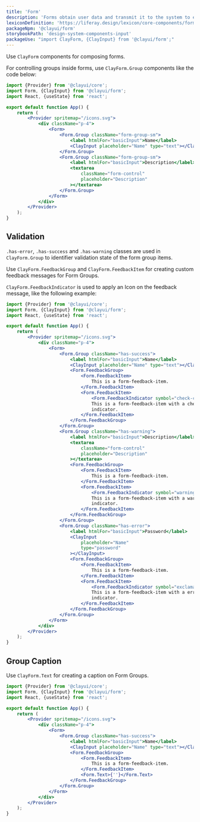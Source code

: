 ```yaml
---
title: 'Form'
description: 'Forms obtain user data and transmit it to the system to either store the data, produce an action, or both.'
lexiconDefinition: 'https://liferay.design/lexicon/core-components/forms/'
packageNpm: '@clayui/form'
storybookPath: 'design-system-components-input'
packageUse: "import ClayForm, {ClayInput} from '@clayui/form';"
---
```


Use `ClayForm` components for composing forms.

For controlling groups inside forms, use `ClayForm.Group` components like the code below:

```jsx preview
import {Provider} from '@clayui/core';
import Form, {ClayInput} from '@clayui/form';
import React, {useState} from 'react';

export default function App() {
	return (
		<Provider spritemap="/icons.svg">
			<div className="p-4">
				<Form>
					<Form.Group className="form-group-sm">
						<label htmlFor="basicInput">Name</label>
						<ClayInput placeholder="Name" type="text"></ClayInput>
					</Form.Group>
					<Form.Group className="form-group-sm">
						<label htmlFor="basicInput">Description</label>
						<textarea
							className="form-control"
							placeholder="Description"
						></textarea>
					</Form.Group>
				</Form>
			</div>
		</Provider>
	);
}
```

## Validation

`.has-error`, `.has-success` and `.has-warning` classes are used in `ClayForm.Group` to identifier validation state of the form group items.

Use `ClayForm.FeedbackGroup` and `ClayForm.FeedbackItem` for creating custom feedback messages for Form Groups.

`ClayForm.FeedbackIndicator` is used to apply an Icon on the feedback message, like the following example:

```jsx preview
import {Provider} from '@clayui/core';
import Form, {ClayInput} from '@clayui/form';
import React, {useState} from 'react';

export default function App() {
	return (
		<Provider spritemap="/icons.svg">
			<div className="p-4">
				<Form>
					<Form.Group className="has-success">
						<label htmlFor="basicInput">Name</label>
						<ClayInput placeholder="Name" type="text"></ClayInput>
						<Form.FeedbackGroup>
							<Form.FeedbackItem>
								This is a form-feedback-item.
							</Form.FeedbackItem>
							<Form.FeedbackItem>
								<Form.FeedbackIndicator symbol="check-circle-full" />
								This is a form-feedback-item with a check feedback
								indicator.
							</Form.FeedbackItem>
						</Form.FeedbackGroup>
					</Form.Group>
					<Form.Group className="has-warning">
						<label htmlFor="basicInput">Description</label>
						<textarea
							className="form-control"
							placeholder="Description"
						></textarea>
						<Form.FeedbackGroup>
							<Form.FeedbackItem>
								This is a form-feedback-item.
							</Form.FeedbackItem>
							<Form.FeedbackItem>
								<Form.FeedbackIndicator symbol="warning-full" />
								This is a form-feedback-item with a warning feedback
								indicator.
							</Form.FeedbackItem>
						</Form.FeedbackGroup>
					</Form.Group>
					<Form.Group className="has-error">
						<label htmlFor="basicInput">Password</label>
						<ClayInput
							placeholder="Name"
							type="password"
						></ClayInput>
						<Form.FeedbackGroup>
							<Form.FeedbackItem>
								This is a form-feedback-item.
							</Form.FeedbackItem>
							<Form.FeedbackItem>
								<Form.FeedbackIndicator symbol="exclamation-full" />
								This is a form-feedback-item with a error feedback
								indicator.
							</Form.FeedbackItem>
						</Form.FeedbackGroup>
					</Form.Group>
				</Form>
			</div>
		</Provider>
	);
}
```

## Group Caption

Use `ClayForm.Text` for creating a caption on Form Groups.

```jsx preview
import {Provider} from '@clayui/core';
import Form, {ClayInput} from '@clayui/form';
import React, {useState} from 'react';

export default function App() {
	return (
		<Provider spritemap="/icons.svg">
			<div className="p-4">
				<Form>
					<Form.Group className="has-success">
						<label htmlFor="basicInput">Name</label>
						<ClayInput placeholder="Name" type="text"></ClayInput>
						<Form.FeedbackGroup>
							<Form.FeedbackItem>
								This is a form-feedback-item.
							</Form.FeedbackItem>
							<Form.Text>{''}</Form.Text>
						</Form.FeedbackGroup>
					</Form.Group>
				</Form>
			</div>
		</Provider>
	);
}
```
